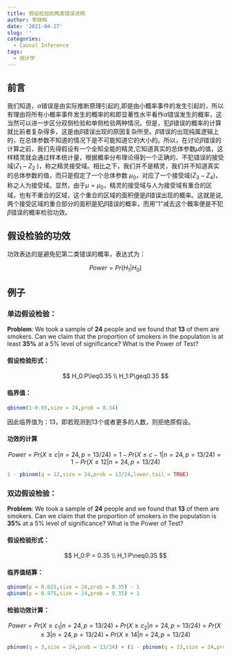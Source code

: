 ```yaml
---
title: 假设检验的两类错误说明
author: 李晓辉
date: '2021-04-27'
slug: ''
categories:
  - Causal Inference
tags:
  - 统计学
---
```


## 前言

我们知道，$\alpha$错误是由实际推断原理引起的,即是由小概率事件的发生引起的，所以有理由将所有小概率事件发生的概率的和即显著性水平看作$\alpha$错误发生的概率，这当然可以进一步区分双侧检验和单侧检验两种情况。但是，犯$\beta$错误的概率的计算就比前者复杂得多，这是由$\beta$错误出现的原因复杂所至。$\beta$错误的出现纯属逻辑上的，在总体参数不知道的情况下是不可能知道它的大小的。所以，在讨论$\beta$错误的计算之前，我们先得假设有一个全知全能的精灵,它知道真实的总体参数$\mu$的值，这样精灵就会通过样本统计量，根据概率分布理论得到一个正确的、不犯错误的接受域($Z_1 - Z_2$ )，称之精灵接受域。相比之下，我们并不是精灵，我们并不知道真实的总体参数的值，而只是假定了一个总体参数 $\mu_0$，对应了一个接受域($Z_3 - Z_4$)，称之人为接受域。显然，由于$\mu = \mu_0$，精灵的接受域与人为接受域有重合的区域，也有不重合的区域，这个重合的区域的面积便是$\beta$错误出现的概率。这就是说,两个接受区域的重合部分的面积是犯$\beta$错误的概率，而用"1"减去这个概率便是不犯$\beta$错误的概率检验功效。

## 假设检验的功效

功效表达的是避免犯第二类错误的概率，表达式为：

$$
Power = Pr(H_1|H_0)
$$

## 例子

### 单边假设检验：

**Problem**: We took a sample of **24** people and we found that **13** of them are smokers. Can we claim that the proportion of smokers in the population is at least **35%** at a 5% level of significance? What is the Power of Test?

#### 假设检验形式：

$$
H_0:P\leq0.35 \\
H_1:P\geq0.35
$$

#### 临界值：

```r
qbinom(1-0.05,size = 24,prob = 0.34)
```

因此临界值为：13，即若观测到13个或者更多的人数，则拒绝原假设。

#### 功效的计算

$$
Power = Pr(X \geq c |n = 24,p = 13/24) = 1-Pr(X \leq c-1|n = 24,p = 13/24) = 
1-Pr(X \leq 12|n = 24,p = 13/24)
$$

```r
1 - pbinom(q = 12,size = 24,prob = 13/24,lower.tail = TRUE)
```

### 双边假设检验：

**Problem**: We took a sample of **24** people and we found that **13** of them are smokers. Can we claim that the proportion of smokers in the population is **35%** at a 5% level of significance? What is the Power of Test?

#### 假设检验形式：

$$
H_0:P = 0.35 \\
H_1:P\neq0.35
$$

#### 临界值结算：

```r
qbinom(p = 0.025,size = 24,prob = 0.35) - 1
qbinom(p = 0.975,size = 24,prob = 0.35) + 1

```

#### 检验功效计算：

$$
Power = Pr(X \leq c_{1} |n = 24,p = 13/24) + Pr(X \geq c_{2} |n = 24,p = 13/24) = Pr(X \leq 3 |n = 24,p = 13/24) + Pr(X \geq 14 |n = 24,p = 13/24)  $$

```r
pbinom(q = 3,size = 24,prob = 13/24) + (1 - pbinom(q = 13,size = 24,prob = 13/24))
```
